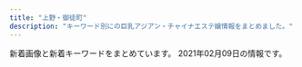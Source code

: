 ```yaml
---
title: "上野・御徒町"
description: "キーワード別にの巨乳アジアン・チャイナエステ嬢情報をまとめました。"
---
```


新着画像と新着キーワードをまとめています。
2021年02月09日の情報です。

<DmmAffiliateIns />
<KeywordTable
  shops={
    [
    {
        "name": "\u5b89\u5fc3\u5802",
        "station": "JR\u5fa1\u5f92\u753a\u99c5\u5357\u53e3",
        "url": "http://es-en.info/",
        "img_links": [
            "http://es-en.info/sp/img/emi1.jpg",
            "http://es-en.info/sp/images/int1.jpg",
            "http://es-en.info/images/interior.png",
            "http://es-en.info/img/nana.jpg",
            "http://es-en.info/sp/staff/nana.jpg",
            "http://es-en.info/sp/images/ac1.jpg",
            "http://es-en.info/images/5.jpg",
            "http://es-en.info/img/ai1.jpg",
            "http://es-en.info/sp/img/riri1.jpg",
            "http://es-en.info/sp/images/int2.jpg",
            "http://es-en.info/images/sys1.png",
            "http://es-en.info/sp/images/footer.jpg",
            "http://es-en.info/sp/images/rec3.png",
            "http://es-en.info/img/ai.jpg",
            "http://es-en.info/img/natumi1.jpg",
            "http://es-en.info/sp/images/topgirl.jpg",
            "http://es-en.info/images/9.jpg",
            "http://es-en.info/sp/images/sys3.jpg",
            "http://es-en.info/img/yuyu1.jpg",
            "http://es-en.info/img/tiaki.jpg",
            "http://es-en.info/sp/images/sys4.png",
            "http://es-en.info/sp/img/ai1.jpg",
            "http://es-en.info/sp/img/eri1.jpg",
            "http://es-en.info/img/riri.jpg",
            "http://es-en.info/sp/menu/staff.jpg",
            "http://es-en.info/images/7.jpg",
            "http://es-en.info/sp/staff/eri.jpg",
            "http://es-en.info/sp/staff/tiaki.jpg",
            "http://es-en.info/sp/img/natumi1.jpg",
            "http://es-en.info/sp/images/time.png",
            "http://es-en.info/sp/images/rec2.png",
            "http://es-en.info/images/news.jpg",
            "http://es-en.info/sp/images/newsb.png",
            "http://es-en.info/sp/images/staff_t.png",
            "http://es-en.info/img/yuki1.jpg",
            "http://es-en.info/sp/menu/top.jpg",
            "http://es-en.info/sp/img/nana1.jpg",
            "http://es-en.info/img/eri.jpg",
            "http://es-en.info/sp/staff/natumi.jpg",
            "http://es-en.info/sp/menu/interior.jpg",
            "http://es-en.info/images/10.jpg",
            "http://es-en.info/sp/images/rec1.png",
            "http://es-en.info/sp/img/yuyu1.jpg",
            "http://es-en.info/images/8.jpg",
            "http://es-en.info/img/riri1.jpg",
            "http://es-en.info/sp/staff/riri.jpg",
            "http://es-en.info/sp/staff/ai.jpg",
            "http://es-en.info/sp/images/int3.jpg",
            "http://es-en.info/sp/staff/yuki.jpg",
            "http://es-en.info/sp/img/tiaki1.jpg",
            "http://es-en.info/sp/images/int1.png",
            "http://es-en.info/sp/images/pc.jpg",
            "http://es-en.info/sp/staff/yuyu.jpg",
            "http://es-en.info/sp/images/sys1.jpg",
            "http://es-en.info/images/3.jpg",
            "http://es-en.info/img/yuyu.jpg",
            "http://es-en.info/img/eri1.jpg",
            "http://es-en.info/images/1.jpg",
            "http://es-en.info/sp/images/head.jpg",
            "http://es-en.info/sp/staff/emi.jpg",
            "http://es-en.info/images/head.jpg",
            "http://es-en.info/img/yuki.jpg",
            "http://es-en.info/images/4.jpg",
            "http://es-en.info/img/natumi.jpg",
            "http://es-en.info/sp/images/sisu.png",
            "http://es-en.info/images/sm.jpg",
            "http://es-en.info/sp/images/news.jpg",
            "http://es-en.info/img/emi1.jpg",
            "http://es-en.info/sp/images/top.jpg",
            "http://es-en.info/images/mobile.jpg",
            "http://es-en.info/sp/images/sys2.jpg",
            "http://es-en.info/sp/img/yuki1.jpg",
            "http://es-en.info/sp/images/sisu_t.jpg",
            "http://es-en.info/img/tiaki1.jpg",
            "http://es-en.info/img/nana1.jpg",
            "http://es-en.info/sp/images/interior_t.png",
            "http://es-en.info/images/2.jpg",
            "http://es-en.info/images/rem.jpg",
            "http://es-en.info/images/staff_t.jpg",
            "http://es-en.info/images/info.png",
            "http://es-en.info/img/emi.jpg",
            "http://es-en.info/sp/images/tel.jpg",
            "http://es-en.info/images/interior_t.jpg"
        ],
        "keywords": {
            "85": 1,
            "88": 2,
            "90": 1,
            "87": 1,
            "F": 1,
            "86": 2
        }
    },
    {
        "keywords": {
            "86": 13,
            "84": 3,
            "87": 6,
            "83": 3,
            "85": 23
        },
        "url": "https://cc-tokyo.xyz/",
        "img_links": [
            "https://cc-tokyo.xyz/images/barProfile.jpg",
            "https://cc-tokyo.xyz/therapist/minami1.jpg",
            "https://cc-tokyo.xyz/therapist/comingSoon.jpg",
            "https://cc-tokyo.xyz/therapist/mari1.jpg",
            "https://cc-tokyo.xyz/images/barAccess.jpg",
            "https://cc-tokyo.xyz/therapist/momoka1.jpg",
            "https://cc-tokyo.xyz/images/movie.jpg",
            "https://cc-tokyo.xyz/images/coverGirlText.png",
            "https://cc-tokyo.xyz/images/concept.jpg",
            "https://cc-tokyo.xyz/banner/88x31.jpg",
            "https://cc-tokyo.xyz/images/barTherapist.jpg",
            "https://cc-tokyo.xyz/therapist/hinako1.jpg",
            "https://cc-tokyo.xyz/images/magazine.jpg",
            "https://cc-tokyo.xyz/images/barLink.jpg",
            "https://cc-tokyo.xyz/images/indexMap.jpg",
            "https://cc-tokyo.xyz/images/barInfo.jpg",
            "https://cc-tokyo.xyz/therapist/yuri1.jpg",
            "https://cc-tokyo.xyz/room/1.jpg",
            "https://cc-tokyo.xyz/therapist/mai1.jpg",
            "https://cc-tokyo.xyz/therapist/yanyan1.jpg",
            "http://www.a-side.com/ad/koko/include/banner/koko_200x40.png",
            "https://cc-tokyo.xyz/therapist/moe1.jpg",
            "https://cc-tokyo.xyz/banner/468x60.jpg",
            "https://cc-tokyo.xyz/therapist/yui1.jpg",
            "https://cc-tokyo.xyz/images/mobile.jpg",
            "https://cc-tokyo.xyz/therapist/yuyu1.jpg",
            "https://cc-tokyo.xyz/therapist/saya1.jpg",
            "https://cc-tokyo.xyz/images/barSystem.jpg",
            "https://cc-tokyo.xyz/therapist/emi1.jpg"
        ],
        "station": "\u4e0a\u91ce\u99c5\u5e83\u5c0f\u8def\u53e3",
        "name": "CoCo-Arashi"
    },
    {
        "name": "\u5409\u7965",
        "station": "\u6d45\u8349\u99c5",
        "img_links": [
            "http://kisyou.esjp.xyz/girl/5.jpg",
            "http://kisyou.esjp.xyz/images/roomimg/R_3.jpg",
            "http://kisyou.esjp.xyz/girl/4_1.jpg",
            "http://kisyou.esjp.xyz/images/newsbg.png",
            "http://kisyou.esjp.xyz/images/roomimg/R_1.jpg",
            "http://kisyou.esjp.xyz/girl/3_1.jpg",
            "http://kisyou.esjp.xyz/images/roomimg/R_4.jpg",
            "http://kisyou.esjp.xyz/girl/6.jpg",
            "http://kisyou.esjp.xyz/images/mobile_bg.png",
            "http://kisyou.esjp.xyz/girl/6_1.jpg",
            "http://kisyou.esjp.xyz/images/pickup_line.png",
            "http://kisyou.esjp.xyz/images/topbg.jpg",
            "http://kisyou.esjp.xyz/images/tel_footer.png",
            "http://kisyou.esjp.xyz/images/staff_bg.png",
            "http://kisyou.esjp.xyz/images/roomimg/R_2.jpg",
            "http://kisyou.esjp.xyz/girl/5_1.jpg",
            "http://kisyou.esjp.xyz/girl/4.jpg",
            "http://kisyou.esjp.xyz/girl/7.jpg",
            "http://kisyou.esjp.xyz/girl/7_1.jpg",
            "http://kisyou.esjp.xyz/girl/3.jpg"
        ],
        "url": "http://kisyou.esjp.xyz/",
        "keywords": {}
    },
    {
        "url": "http://www.sh-riraks.xyz/",
        "keywords": {
            "C": 17
        },
        "img_links": [
            "http://www.sh-riraks.xyz/img/ttl_mobile.png",
            "http://www.sh-riraks.xyz/uploads/181001/1-1Q001142T6406.jpg",
            "http://www.sh-riraks.xyz/uploads/181001/1-1Q001142IB48.jpg",
            "http://www.sh-riraks.xyz/uploads/201130/1-201130133045611.jpg",
            "http://www.sh-riraks.xyz/img/ttl_staff.png",
            "http://www.sh-riraks.xyz/uploads/180521/1-1P52116495SC.jpg",
            "http://www.sh-riraks.xyz/img/ttl_wnew.png",
            "http://www.sh-riraks.xyz/uploads/200107/1-20010F92019226.jpg",
            "http://www.sh-riraks.xyz/uploads/allimg/180604/1-1P60410212A02.jpg",
            "http://www.sh-riraks.xyz/img/ttl_girls.png",
            "http://www.sh-riraks.xyz/uploads/201130/1-201130133145E0.jpg",
            "http://www.sh-riraks.xyz/img/ttl_pickup.png",
            "http://www.sh-riraks.xyz/uploads/201130/1-201130133012441.jpg",
            "http://www.sh-riraks.xyz/uploads/200617/1-20061G54941Z9.jpg",
            "http://www.sh-riraks.xyz/uploads/190611/1-1Z611153S2561.jpg",
            "http://www.sh-riraks.xyz/uploads/201130/1-201130133215X9.jpg",
            "http://www.sh-riraks.xyz/uploads/201130/1-201130133029220.jpg",
            "http://www.sh-riraks.xyz/uploads/201130/1-201130132956292.jpg",
            "http://www.sh-riraks.xyz/uploads/200617/1-20061G54TIb.jpg",
            "http://www.sh-riraks.xyz/uploads/201130/1-20113013311Rc.jpg",
            "http://www.sh-riraks.xyz/uploads/191015/1-1910151T03I48.jpg",
            "http://www.sh-riraks.xyz/uploads/201130/1-201130133129441.jpg",
            "http://www.sh-riraks.xyz/uploads/180521/1-1P5211649103K.jpg",
            "http://www.sh-riraks.xyz/uploads/200617/1-20061G54ZQ14.jpg",
            "http://www.sh-riraks.xyz/uploads/201130/1-201130132942Y6.jpg"
        ],
        "name": "\u5922\u306e\u8776\u3005",
        "station": "JR\u5fa1\u5f92\u753a\u99c5\u5357\u53e3"
    },
    {
        "keywords": {
            "E": 2,
            "86": 3,
            "G": 1,
            "89": 2,
            "87": 4,
            "85": 5,
            "D": 8,
            "C": 17,
            "88": 2,
            "84": 1
        },
        "url": "http://aroma-plumeria.work/",
        "name": "\u30a2\u30ed\u30de\u30d7\u30eb\u30e1\u30ea\u30a2",
        "img_links": [
            "http://aroma-plumeria.work/sp/img/sta1.jpg",
            "http://aroma-plumeria.work/sp/img/tel.jpg",
            "http://aroma-plumeria.work/sp/img/nos.jpg",
            "http://aroma-plumeria.work/sp/img/rc.jpg",
            "http://aroma-plumeria.work/img/tps.jpg",
            "http://aroma-plumeria.work/img/bar-t.jpg",
            "http://aroma-plumeria.work/sp/img/sta10.jpg",
            "http://aroma-plumeria.work/sp/img/pc.jpg",
            "http://aroma-plumeria.work/img/sta09.jpg",
            "http://aroma-plumeria.work/sp/img/sta3.jpg",
            "http://aroma-plumeria.work/sp/img/sta9.jpg",
            "http://aroma-plumeria.work/img/nos.jpg",
            "http://aroma-plumeria.work/sp/img/t-s.jpg",
            "http://aroma-plumeria.work/img/bottom.jpg",
            "http://aroma-plumeria.work/sp/img/t-ac.jpg",
            "http://aroma-plumeria.work/img/sta10.jpg",
            "http://aroma-plumeria.work/img/sta01.jpg",
            "http://aroma-plumeria.work/img/koko_468x60.png",
            "http://aroma-plumeria.work/sp/img/head.jpg",
            "http://aroma-plumeria.work/sp/img/fla-2.jpg",
            "http://aroma-plumeria.work/img/1F4AA.png",
            "http://aroma-plumeria.work/sp/img/sta02.jpg",
            "http://aroma-plumeria.work/img/sta9.jpg",
            "http://aroma-plumeria.work/img/bar-r.jpg",
            "http://aroma-plumeria.work/sp/img/sta010.jpg",
            "http://aroma-plumeria.work/img/sta04.jpg",
            "http://aroma-plumeria.work/sp/img/footbody.jpg",
            "http://aroma-plumeria.work/img/fla3.jpg",
            "http://aroma-plumeria.work/sp/img/sta4.jpg",
            "http://aroma-plumeria.work/sp/img/sta2.jpg",
            "http://aroma-plumeria.work/img/bar-a.jpg",
            "http://aroma-plumeria.work/img/sta010.jpg",
            "http://aroma-plumeria.work/sp/img/koko_234x60.png",
            "http://aroma-plumeria.work/img/sta5.jpg",
            "http://aroma-plumeria.work/sp/img/sys.jpg",
            "http://aroma-plumeria.work/sp/img/sta04.jpg",
            "http://aroma-plumeria.work/img/sta05.jpg",
            "http://aroma-plumeria.work/sp/img/t-r.jpg",
            "http://aroma-plumeria.work/img/sta2.jpg",
            "http://aroma-plumeria.work/sp/img/news.jpg",
            "http://aroma-plumeria.work/img/sta4.jpg",
            "http://aroma-plumeria.work/sp/img/1F4AA.png",
            "http://aroma-plumeria.work/img/bar-rc.jpg",
            "http://aroma-plumeria.work/sp/img/add.jpg",
            "http://aroma-plumeria.work/img/news.jpg",
            "http://aroma-plumeria.work/img/iphone.png",
            "http://aroma-plumeria.work/img/sta1.jpg",
            "http://aroma-plumeria.work/img/sta02.jpg",
            "http://aroma-plumeria.work/img/sta3.jpg",
            "http://aroma-plumeria.work/sp/img/sta5.jpg",
            "http://aroma-plumeria.work/img/bar-s.jpg",
            "http://aroma-plumeria.work/sp/img/sta01.jpg",
            "http://aroma-plumeria.work/img/fla2.jpg",
            "http://aroma-plumeria.work/img/head.jpg",
            "http://aroma-plumeria.work/img/botton2.jpg",
            "http://aroma-plumeria.work/sp/img/botton.jpg",
            "http://aroma-plumeria.work/sp/img/sta05.jpg",
            "http://aroma-plumeria.work/sp/img/new.jpg",
            "http://aroma-plumeria.work/sp/img/sta09.jpg",
            "http://aroma-plumeria.work/sp/img/add2.jpg",
            "http://aroma-plumeria.work/img/botton.jpg",
            "http://aroma-plumeria.work/sp/img/t-o.jpg",
            "http://aroma-plumeria.work/sp/img/fla-1.jpg",
            "http://aroma-plumeria.work/img/fla.jpg"
        ],
        "station": "JR\u5fa1\u5f92\u753a\u99c5\u5357\u53e3"
    },
    {
        "name": "\u5922\u306e\u604b",
        "keywords": {
            "C": 7,
            "86": 39,
            "G": 23,
            "88": 31,
            "F": 8,
            "D": 71,
            "87": 39
        },
        "url": "http://www.yumenokoi.masg.info/",
        "img_links": [
            "http://www.yumenokoi.masg.info/files/008.jpg",
            "http://www.yumenokoi.masg.info/files/006-02.jpg",
            "http://www.yumenokoi.masg.info/files/023-02.jpg",
            "http://www.yumenokoi.masg.info/images/service/s02.jpg",
            "http://www.yumenokoi.masg.info/files/008-02.jpg",
            "http://www.yumenokoi.masg.info/files/023.jpg",
            "http://www.yumenokoi.masg.info/photo_news/upimg/497645f9666e055101_0.jpg",
            "http://www.yumenokoi.masg.info/images/service/s04.jpg",
            "http://www.yumenokoi.masg.info/images/m3.jpg",
            "http://www.yumenokoi.masg.info/images/rsubt5.png",
            "http://www.yumenokoi.masg.info/files/006.jpg",
            "http://www.yumenokoi.masg.info/files/002-02.jpg",
            "http://www.yumenokoi.masg.info/images/rsubt7.png",
            "http://www.yumenokoi.masg.info/files/009-02.jpg",
            "http://www.yumenokoi.masg.info/images/service/s03.jpg",
            "http://www.yumenokoi.masg.info/images/rsubt1.png",
            "http://www.yumenokoi.masg.info/files/016-02.jpg",
            "http://www.yumenokoi.masg.info/files/013.jpg",
            "http://www.yumenokoi.masg.info/images/rsubt4.png",
            "http://www.yumenokoi.masg.info/files/021.jpg",
            "http://www.yumenokoi.masg.info/files/015.jpg",
            "http://www.yumenokoi.masg.info/photo_news/upimg/486615f3b4a1700342_2.jpg",
            "http://www.yumenokoi.masg.info/files/016.jpg",
            "http://www.yumenokoi.masg.info/images/service/s06.jpg",
            "http://www.yumenokoi.masg.info/images/service/s01.jpg",
            "http://www.yumenokoi.masg.info/files/002.jpg",
            "http://www.yumenokoi.masg.info/images/rsubt6.png",
            "http://www.yumenokoi.masg.info/images/slider-img001.jpg",
            "http://www.yumenokoi.masg.info/images/slider-img002.jpg",
            "http://www.yumenokoi.masg.info/photo_news/upimg/486615f3b4a1700342_0.jpg",
            "http://www.yumenokoi.masg.info/files/015-02.jpg",
            "http://www.yumenokoi.masg.info/images/m4.jpg",
            "http://www.yumenokoi.masg.info/images/m6.jpg",
            "http://www.yumenokoi.masg.info/files/018.jpg",
            "http://www.yumenokoi.masg.info/files/024.jpg",
            "http://www.yumenokoi.masg.info/files/010-02.jpg",
            "http://www.yumenokoi.masg.info/images/rsubt3.png",
            "http://www.yumenokoi.masg.info/files/011-02.jpg",
            "http://www.yumenokoi.masg.info/photo_news/upimg/351066018f0c247b28_0.jpg",
            "http://www.yumenokoi.masg.info/files/024-02.jpg",
            "http://www.yumenokoi.masg.info/images/b-tel.png",
            "http://www.yumenokoi.masg.info/files/009.jpg",
            "http://www.yumenokoi.masg.info/photo_news/upimg/259165f7d302e6c9a3_1.jpg",
            "http://www.yumenokoi.masg.info/files/021-02.jpg",
            "http://www.yumenokoi.masg.info/images/service/s05.jpg",
            "http://www.yumenokoi.masg.info/files/017-02.jpg",
            "http://www.yumenokoi.masg.info/images/m2.jpg",
            "http://www.yumenokoi.masg.info/files/010.jpg",
            "http://www.yumenokoi.masg.info/photo_news/upimg/259165f7d302e6c9a3_0.jpg",
            "http://www.yumenokoi.masg.info/images/m1.jpg",
            "http://www.yumenokoi.masg.info/images/tel2.png",
            "http://www.yumenokoi.masg.info/files/013-02.jpg",
            "http://www.yumenokoi.masg.info/images/rsubt2.png",
            "http://www.yumenokoi.masg.info/files/017.jpg",
            "http://www.yumenokoi.masg.info/files/011.jpg",
            "http://www.yumenokoi.masg.info/files/018-02.jpg",
            "http://www.yumenokoi.masg.info/images/b-online.png"
        ],
        "station": "JR\u5fa1\u5f92\u753a\u99c5\u5317\u53e3"
    },
    {
        "station": "JR\u5fa1\u5f92\u753a\u99c5\u5357\u53e3",
        "url": "http://smile.ests.jp/",
        "keywords": {
            "D": 4,
            "84": 1,
            "87": 1,
            "88": 1,
            "C": 1,
            "82": 1,
            "85": 1
        },
        "name": "\u30b9\u30de\u30a4\u30eb",
        "img_links": [
            "http://smile.ests.jp/photos/sites/73/2019/06/2019061509402357.jpg",
            "http://smile.ests.jp/photos/sites/73/2019/06/2019061509402378.jpg",
            "http://smile.ests.jp/images/s_staff.png",
            "http://smile.ests.jp/images/s1.jpg",
            "http://smile.ests.jp/images/s3.jpg",
            "http://smile.ests.jp/photos/sites/73/2020/11/2020110814162332.jpg",
            "http://smile.ests.jp/photos/sites/73/2019/06/2019061509402348.jpg",
            "http://smile.ests.jp/images/top.png",
            "http://smile.ests.jp/images/info.jpg",
            "http://smile.ests.jp/images/s_link.png",
            "http://smile.ests.jp/photos/sites/73/2019/06/2019060610061095.jpg",
            "http://smile.ests.jp/images/s_news.jpg",
            "http://smile.ests.jp/images/end.png",
            "http://smile.ests.jp/images/s_news1.jpg",
            "http://smile.ests.jp/images/mobile.jpg"
        ]
    },
    {
        "url": "http://miel.site",
        "keywords": {
            "96": 1,
            "80": 1,
            "85": 1,
            "82": 1
        },
        "name": "\u30a8\u30f3\u30b8\u30a7\u30eb",
        "station": "JR\u5fa1\u5f92\u753a\u99c5\u5357\u53e3",
        "img_links": [
            "http://miel.site/_src/36895479/0bb834c5e1d56a0e10627c891433859.jpg",
            "http://miel.site/_src/29510474/_dsf6125.jpg",
            "http://miel.site/_src/36873111/_igp4288.jpg",
            "http://miel.site/_src/29005377/smartselect_20190619-130437_wechat.jpg",
            "http://miel.site/_src/36895484/52ab8d55af50aceb629a82f4d4e7387.jpg",
            "http://miel.site/_src/38481445/wechatimg177.jpg",
            "http://miel.site/_src/29005265/mobile.png",
            "http://miel.site/_src/38472503/wechatimg213.jpg",
            "http://miel.site/_src/29005376/smartselect_20190619-130437_wechat.jpg",
            "http://miel.site/_src/29005339/img20170112114741767461.png",
            "http://miel.site/_src/34912876/afb69b6314ccce2e8e5cad415547196_20191220104044273.jpg",
            "http://miel.site/_src/29005243/tel.png",
            "http://miel.site/_src/29005343/_dsf6130.jpg",
            "http://miel.site/_src/29339021/_msk7930.jpg",
            "http://miel.site/_src/29312033/wechatimg44.jpg",
            "http://miel.site/_src/29005337/_dsf6119.jpg",
            "http://miel.site/_src/36891852/0bb834c5e1d56a0e10627c891433859.jpg",
            "http://miel.site/_src/40140461/cam2.png",
            "http://miel.site/_src/29339297/img20190123185245900589.png",
            "http://miel.site/_src/46102613/e3d9317697b9310640e097934adfc99.jpg",
            "http://miel.site/_src/29310699/_dsf6130.jpg",
            "http://miel.site/_src/36895485/52ab8d55af50aceb629a82f4d4e7387.jpg",
            "http://miel.site/_src/32618650/wechatimg47.jpg",
            "http://miel.site/_src/29311234/_dsf6133.jpg",
            "http://miel.site/_src/34912881/afb69b6314ccce2e8e5cad415547196_20191220104044273.jpg",
            "http://miel.site/_src/32851154/10.pic.jpg",
            "http://miel.site/_src/33382135/smartselect_20190619-130437_wechat.jpg",
            "http://miel.site/_src/29311235/_dsf6135.jpg",
            "http://miel.site/_src/29005344/_dsf6125.jpg",
            "http://miel.site/_src/29310698/_dsf6119.jpg",
            "http://miel.site/_src/29005360/wechatimg47.jpg",
            "http://miel.site/_src/29005319/sign.png",
            "http://miel.site/_src/29311236/_dsf6136.jpg",
            "http://miel.site/_src/29005342/cam2.png",
            "http://miel.site/_src/29005361/wechatimg47.jpg",
            "http://miel.site/_src/29005260/news.png",
            "http://miel.site/_src/38481438/wechatimg213.jpg",
            "http://miel.site/_src/29227656/_dsf6136.jpg",
            "http://miel.site/_src/29312035/wechatimg43.jpg",
            "http://miel.site/_src/46102607/fbe435955084a9c8c2e02b3bb62d2ef.jpg",
            "http://miel.site/_src/46102608/fbe435955084a9c8c2e02b3bb62d2ef.jpg",
            "http://miel.site/_src/29005355/wechatimg47.jpg",
            "http://miel.site/_src/29005262/img20191121221515045946.png",
            "http://miel.site/_src/34912875/afb69b6314ccce2e8e5cad415547196_20191220104044273.jpg",
            "http://miel.site/_src/29005244/tel.png",
            "http://miel.site/_src/29005247/index_09.png",
            "http://miel.site/_src/29005371/smartselect_20190619-130437_wechat.jpg",
            "http://miel.site/_src/46102614/wechatimg176_20200107153650427.jpg"
        ]
    },
    {
        "img_links": [
            "http://biki-massage.work/img/st1.jpg",
            "http://biki-massage.work/img/s6.jpg",
            "http://biki-massage.work/img/s2.jpg",
            "http://biki-massage.work/img/st6.jpg",
            "http://biki-massage.work/img/sta1.jpg",
            "http://biki-massage.work/img/fla1.jpg",
            "http://biki-massage.work/sp/img/s6.jpg",
            "http://biki-massage.work/img/nos.jpg",
            "http://biki-massage.work/img/botton.jpg",
            "http://biki-massage.work/sp/img/p3.jpg",
            "http://biki-massage.work/sp/img/add.jpg",
            "http://biki-massage.work/img/s1.jpg",
            "http://biki-massage.work/sp/img/p6.jpg",
            "http://biki-massage.work/img/s4.jpg",
            "http://biki-massage.work/img/sta4.jpg",
            "http://biki-massage.work/sp/img/botton.jpg",
            "http://biki-massage.work/img/fla2.jpg",
            "http://biki-massage.work/img/mo.png",
            "http://biki-massage.work/sp/img/cam.jpg",
            "http://biki-massage.work/sp/img/pic.jpg",
            "http://biki-massage.work/sp/img/info.jpg",
            "http://biki-massage.work/img/fla3.jpg",
            "http://biki-massage.work/img/st3.jpg",
            "http://biki-massage.work/img/sta5.jpg",
            "http://biki-massage.work/sp/img/s2.jpg",
            "http://biki-massage.work/sp/img/time.jpg",
            "http://biki-massage.work/img/campian.jpg",
            "http://biki-massage.work/img/sta6.jpg",
            "http://biki-massage.work/sp/img/t-r.jpg",
            "http://biki-massage.work/img/s5.jpg",
            "http://biki-massage.work/sp/img/t-t.jpg",
            "http://biki-massage.work/sp/img/s4.jpg",
            "http://biki-massage.work/img/head.jpg",
            "http://biki-massage.work/img/s3.jpg",
            "http://biki-massage.work/sp/img/t-a.jpg",
            "http://biki-massage.work/sp/img/p2.jpg",
            "http://biki-massage.work/sp/img/tel.jpg",
            "http://biki-massage.work/sp/img/t-o.jpg",
            "http://biki-massage.work/img/sta3.jpg",
            "http://biki-massage.work/sp/img/pc.jpg",
            "http://biki-massage.work/img/st5.jpg",
            "http://biki-massage.work/img/st2.jpg",
            "http://biki-massage.work/sp/img/s1.jpg",
            "http://biki-massage.work/sp/img/sys.jpg",
            "http://biki-massage.work/sp/img/s3.jpg",
            "http://biki-massage.work/img/sta2.jpg",
            "http://biki-massage.work/sp/img/tit.jpg",
            "http://biki-massage.work/sp/img/s5.jpg",
            "http://biki-massage.work/img/st4.jpg",
            "http://biki-massage.work/sp/img/t-s.jpg"
        ],
        "keywords": {
            "D": 3,
            "C": 16,
            "87": 2,
            "83": 1,
            "E": 1,
            "88": 2,
            "86": 7
        },
        "name": "\u5a9a\u59eb\uff5e\u30d3\u30ad\uff5e",
        "station": "JR\u5fa1\u5f92\u753a\u99c5\u5317\u53e3",
        "url": "http://biki-massage.work/"
    },
    {
        "url": "http://aroma-esthe.in.net/",
        "keywords": {
            "D": 3,
            "86": 3,
            "85": 1,
            "F": 2,
            "87": 1
        },
        "img_links": [
            "http://aroma-esthe.in.net/images/cg051.jpg",
            "http://aroma-esthe.in.net/images/cg011.jpg",
            "http://aroma-esthe.in.net/images/r1.jpg",
            "http://aroma-esthe.in.net/images/fbf.jpg",
            "http://aroma-esthe.in.net/images/kan.jpg",
            "http://aroma-esthe.in.net/images/tit1.jpg",
            "http://aroma-esthe.in.net/images/cg04.jpg",
            "http://aroma-esthe.in.net/images/fbt.jpg",
            "http://aroma-esthe.in.net/images/cg03.jpg",
            "http://aroma-esthe.in.net/images/fla.jpg",
            "http://aroma-esthe.in.net/images/tit4.jpg",
            "http://aroma-esthe.in.net/images/sys.jpg",
            "http://aroma-esthe.in.net/images/cg031.jpg",
            "http://aroma-esthe.in.net/images/r3.jpg",
            "http://aroma-esthe.in.net/images/cg041.jpg",
            "http://aroma-esthe.in.net/images/tit5.jpg",
            "http://aroma-esthe.in.net/images/top.jpg",
            "http://aroma-esthe.in.net/images/cg02.jpg",
            "http://aroma-esthe.in.net/images/r4.jpg",
            "http://aroma-esthe.in.net/images/tit3.jpg",
            "http://aroma-esthe.in.net/images/pay.jpg",
            "http://aroma-esthe.in.net/images/no.png",
            "http://aroma-esthe.in.net/images/r2.jpg",
            "http://aroma-esthe.in.net/images/sys1.jpg",
            "http://aroma-esthe.in.net/images/tit2.jpg",
            "http://aroma-esthe.in.net/images/cg01.jpg",
            "http://aroma-esthe.in.net/images/cg05.jpg"
        ],
        "name": "\u697d\u5712",
        "station": "JR\u4e0a\u91ce\u99c5\u5165\u8c37\u53e3"
    },
    {
        "station": "JR\u5fa1\u5f92\u753a\u99c5\u5357\u53e3",
        "keywords": {
            "\u5de8\u4e73": 1,
            "C": 1,
            "\u4e73": 1
        },
        "name": "\u85cd\uff5e\u30a2\u30a4\uff5e",
        "url": "https://www.a-side.com/o-ai/",
        "img_links": [
            "https://img.a-side.com/photo/koko/30430/thumb.jpg",
            "https://img.a-side.com/photo/digicame/20210205/29625_01.jpg",
            "https://img.a-side.com/photo/weekly/20210205/top.jpg",
            "https://img.a-side.com/photo/digicame/20210202/31399_01.jpg",
            "https://static.a-side.com/photo/shop/34768/list.jpg",
            "https://img.a-side.com/photo/weekly/20210205/index.jpg",
            "https://static.a-side.com/photo/shop/35167/list.jpg",
            "https://img.a-side.com/photo/digicame/20210205/12823_02.jpg",
            "https://static.a-side.com/photo/shop/34961/list.jpg",
            "https://img.a-side.com/photo/digicame/20210203/20991_04.jpg",
            "https://www.a-side.com/o-ai/images/coupon/info.png",
            "https://www.a-side.com/o-ai/images/info/photo03.jpg",
            "https://www.a-side.com/o-ai/staff/aya/index.jpg",
            "https://img.a-side.com/photo/digicame/20210205/12823_01.jpg",
            "https://static.a-side.com/photo/shop/24050/list.jpg",
            "https://static.a-side.com/photo/shop/35215/list.jpg",
            "https://www.a-side.com/o-ai/images/massage/photo04.jpg",
            "https://static.a-side.com/photo/shop/34907/list.jpg",
            "https://static.a-side.com/photo/shop/34965/list.jpg",
            "https://img.a-side.com/photo/koko/33456/thumb.jpg",
            "https://img.a-side.com/photo/koko/24050/thumb.jpg",
            "https://www.a-side.com/o-ai/images/coupon/stamp.jpg",
            "https://static.a-side.com/photo/shop/33915/list.jpg",
            "https://img.a-side.com/photo/premium/20210125/34965_01_top2.jpg",
            "https://www.a-side.com/o-ai/images/info/photo10.jpg",
            "https://www.a-side.com/o-ai/staff/miyuki/index.jpg",
            "https://www.a-side.com/o-ai/images/top_notice.jpg",
            "https://www.a-side.com/o-ai/images/info/photo11.jpg",
            "https://img.a-side.com/photo/premium/20201201/30113_01_index.jpg",
            "https://www.a-side.com/o-ai/images/info/photo02.jpg",
            "https://www.a-side.com/o-ai/staff/yuna/index.jpg",
            "https://img.a-side.com/photo/digicame/20210202/25065_02.jpg",
            "https://www.a-side.com/o-ai/images/info/photo07.jpg",
            "https://static.a-side.com/photo/shop/35132/list.jpg",
            "https://img.a-side.com/photo/premium/20210125/34965_01_top1.jpg",
            "https://img.a-side.com/photo/digicame/20210205/29625_04.jpg",
            "https://img.a-side.com/photo/premium/20210201/35215_01_sp.jpg",
            "https://static.a-side.com/photo/shop/33796/list.jpg",
            "https://img.a-side.com/photo/premium/20210208/29625_01_top1.jpg",
            "https://static.a-side.com/photo/shop/34669/list.jpg",
            "https://www.a-side.com/o-ai/images/info/photo09.jpg",
            "https://www.a-side.com/o-ai/images/info/photo08.jpg",
            "https://img.a-side.com/photo/digicame/20210204/28058_02.jpg",
            "https://www.a-side.com/o-ai/images/info/photo05.jpg",
            "https://static.a-side.com/photo/shop/34847/list.jpg",
            "https://www.a-side.com/o-ai/images/covergirl.jpg",
            "https://www.a-side.com/o-ai/images/massage/photo03.jpg",
            "https://img.a-side.com/photo/premium/20210209/35215_01_top2.jpg",
            "https://static.a-side.com/photo/shop/34272/list.jpg",
            "https://static.a-side.com/photo/shop/34660/list.jpg",
            "https://img.a-side.com/photo/digicame/20210202/31399_02.jpg",
            "https://img.a-side.com/photo/premium/20210208/29625_01_top2.jpg",
            "https://static.a-side.com/photo/shop/35086/list.jpg",
            "https://img.a-side.com/photo/premium/20210202/34965_01_sp.jpg",
            "https://img.a-side.com/photo/digicame/20210205/29625_02.jpg",
            "https://www.a-side.com/o-ai/images/massage/photo02.jpg",
            "https://www.a-side.com/o-ai/images/info/photo06.jpg",
            "https://www.a-side.com/o-ai/images/massage/photo01.jpg",
            "https://static.a-side.com/photo/shop/33596/list.jpg",
            "https://www.a-side.com/o-ai/images/info/photo04.jpg",
            "https://www.a-side.com/o-ai/staff/yuyu/index.jpg",
            "https://img.a-side.com/photo/premium/20210209/35215_01_top1.jpg",
            "https://static.a-side.com/photo/shop/31695/list.jpg",
            "https://static.a-side.com/photo/shop/33708/list.jpg",
            "https://www.a-side.com/o-ai/staff/maki/index.jpg",
            "https://img.a-side.com/photo/premium/20210204/34449_01_sp.jpg",
            "https://www.a-side.com/o-ai/staff/rika/index.jpg",
            "https://www.a-side.com/o-ai/staff/nana/index.jpg",
            "https://static.a-side.com/photo/shop/34987/list.jpg",
            "https://img.a-side.com/photo/digicame/20210205/34987_03.jpg",
            "https://static.a-side.com/photo/shop/35298/list.jpg",
            "https://www.a-side.com/o-ai/staff/ai/index.jpg",
            "https://www.a-side.com/o-ai/staff/momo/index.jpg",
            "https://img.a-side.com/photo/koko/31363/thumb.jpg",
            "https://static.a-side.com/photo/shop/16032/list.jpg",
            "https://www.a-side.com/o-ai/images/info/photo12.jpg",
            "https://www.a-side.com/include/img/top/button_twitter.png",
            "https://www.a-side.com/o-ai/images/system/stamp.jpg",
            "https://www.a-side.com/o-ai/images/info/photo01.jpg",
            "https://static.a-side.com/photo/shop/35000/list.jpg",
            "https://static.a-side.com/photo/shop/35020/list.jpg",
            "https://img.a-side.com/photo/digicame/20210201/32458_04.jpg",
            "https://static.a-side.com/photo/shop/35018/list.jpg",
            "https://www.a-side.com/o-ai/images/coupon/presented.png",
            "https://img.a-side.com/photo/digicame/20210205/29625_03.jpg",
            "https://www.a-side.com/o-ai/staff/miho/index.jpg"
        ]
    },
    {
        "img_links": [
            "https://arirang.tyo.cm/images/sp_top.jpg",
            "https://arirang.tyo.cm/photos/sites/78/2020/12/202012040918423.jpg",
            "https://arirang.tyo.cm/images/tit_staff01.png",
            "https://arirang.tyo.cm/images/room1.jpg",
            "https://arirang.tyo.cm/photos/sites/78/2021/02/2021020409174516.jpg",
            "https://arirang.tyo.cm/images/tit_therapist.png",
            "https://arirang.tyo.cm/images/tit_new.png",
            "https://arirang.tyo.cm/images/tit_staff02.png",
            "https://arirang.tyo.cm/photos/sites/78/2020/12/2020120409183619.jpg",
            "https://arirang.tyo.cm/images/sp_tit_new.png",
            "https://arirang.tyo.cm/photos/sites/78/2020/12/2020120409183825.jpg",
            "https://arirang.tyo.cm/images/room2.jpg",
            "https://arirang.tyo.cm/images/top.jpg",
            "https://arirang.tyo.cm/images/sp_tit_staff02.png",
            "https://arirang.tyo.cm/images/maining.jpg",
            "https://arirang.tyo.cm/images/sp_tit_therapist.png",
            "https://arirang.tyo.cm/photos/sites/78/2020/12/2020120409183445.jpg",
            "https://arirang.tyo.cm/images/sp_tit_staff01.png",
            "https://arirang.tyo.cm/photos/sites/78/2020/12/2020120409183322.jpg",
            "https://arirang.tyo.cm/images/room3.jpg",
            "https://arirang.tyo.cm/images/room4.jpg",
            "https://arirang.tyo.cm/images/img_tel.png",
            "https://arirang.tyo.cm/photos/sites/78/2020/12/2020120409184012.jpg"
        ],
        "url": "https://arirang.tyo.cm/",
        "keywords": {
            "D": 30,
            "83": 6,
            "E": 6,
            "85": 18,
            "86": 6,
            "C": 6,
            "87": 12
        },
        "station": "JR\u5fa1\u5f92\u753a\u99c5\u5317\u53e3",
        "name": "\u685c\u30fb\u3055\u304f\u3089"
    },
    {
        "name": "You and I*\u30e6\u30fc\uff06\u30a2\u30a4",
        "station": "JR\u4e0a\u91ce\u99c5\u6d45\u8349\u53e3",
        "url": "http://for-you-ueno.com/",
        "img_links": [
            "http://for-you-ueno.com/lib/img/cast2/img4.jpg",
            "http://for-you-ueno.com/lib/img/cast2/img3-s.jpg",
            "http://for-you-ueno.com/lib/img/cast-ttl.png",
            "http://for-you-ueno.com/lib/img/course3.png",
            "http://for-you-ueno.com/lib/img/slide1.jpg",
            "http://for-you-ueno.com/lib/img/cast4/img2.jpg",
            "http://for-you-ueno.com/lib/img/cp-sub1.png",
            "http://for-you-ueno.com/lib/img/cp-ttl.png",
            "http://for-you-ueno.com/lib/img/cast1/img2.jpg",
            "http://for-you-ueno.com/lib/img/cast5/img1.jpg",
            "http://for-you-ueno.com/lib/img/ashiura.png",
            "http://for-you-ueno.com/lib/img/tel.png",
            "http://for-you-ueno.com/lib/img/cast5/img2.jpg",
            "http://for-you-ueno.com/lib/img/cast5/img2-s.jpg",
            "http://for-you-ueno.com/lib/img/cp-desc1sp.png",
            "http://for-you-ueno.com/lib/img/cast4/img1.jpg",
            "http://for-you-ueno.com/lib/img/open.png",
            "http://for-you-ueno.com/lib/img/course4.png",
            "http://for-you-ueno.com/lib/img/cast4/img1-s.jpg",
            "http://for-you-ueno.com/lib/img/course1.png",
            "http://for-you-ueno.com/lib/img/oil.png",
            "http://for-you-ueno.com/lib/img/cp-sub2.png",
            "http://for-you-ueno.com/lib/img/cast3/img1.jpg",
            "http://for-you-ueno.com/lib/img/siatsu.png",
            "http://for-you-ueno.com/lib/img/info-ttl.png",
            "http://for-you-ueno.com/lib/img/cast2/img2.jpg",
            "http://for-you-ueno.com/lib/img/address.png",
            "http://for-you-ueno.com/lib/img/course.png",
            "http://for-you-ueno.com/lib/img/plan-ttl.png",
            "http://for-you-ueno.com/lib/img/cast1/img1.jpg",
            "http://for-you-ueno.com/lib/img/cast1/img1-s.jpg",
            "http://for-you-ueno.com/lib/img/course2.png",
            "http://for-you-ueno.com/lib/img/cast2/img2-s.jpg",
            "http://for-you-ueno.com/lib/img/cast4/img2-s.jpg",
            "http://for-you-ueno.com/lib/img/cast.png",
            "http://for-you-ueno.com/lib/img/other.png",
            "http://for-you-ueno.com/lib/img/awa.png",
            "http://for-you-ueno.com/lib/img/cast3/img2-s.jpg",
            "http://for-you-ueno.com/lib/img/cast3/img3.jpg",
            "http://for-you-ueno.com/lib/img/gallery.png",
            "http://for-you-ueno.com/lib/img/cp-desc1.png",
            "http://for-you-ueno.com/lib/img/course-ttl.png",
            "http://for-you-ueno.com/lib/img/cast5/img3.jpg",
            "http://for-you-ueno.com/lib/img/cast3/img1-s.jpg",
            "http://for-you-ueno.com/lib/img/cast2/img3.jpg",
            "http://for-you-ueno.com/lib/img/cp-desc2sp.png",
            "http://for-you-ueno.com/lib/img/cast5/img3-s.jpg",
            "http://for-you-ueno.com/lib/img/recommend.png",
            "http://for-you-ueno.com/lib/img/phone.png",
            "http://for-you-ueno.com/lib/img/deep.png",
            "http://for-you-ueno.com/lib/img/aroma.png",
            "http://for-you-ueno.com/lib/img/h1.png",
            "http://for-you-ueno.com/lib/img/plan.png",
            "http://for-you-ueno.com/lib/img/cast3/img4-s.jpg",
            "http://for-you-ueno.com/lib/img/cast2/img1.jpg",
            "http://for-you-ueno.com/lib/img/cast3/img3-s.jpg",
            "http://for-you-ueno.com/lib/img/cast1/img2-s.jpg",
            "http://for-you-ueno.com/lib/img/cast3/img4.jpg",
            "http://for-you-ueno.com/lib/img/cast5/img1-s.jpg",
            "http://for-you-ueno.com/lib/img/slide3.jpg",
            "http://for-you-ueno.com/lib/img/cast2/img4-s.jpg",
            "http://for-you-ueno.com/lib/img/course5.png",
            "http://for-you-ueno.com/lib/img/cast3/img2.jpg",
            "http://for-you-ueno.com/lib/img/cp-desc2.png",
            "http://for-you-ueno.com/lib/img/slide2.jpg",
            "http://for-you-ueno.com/lib/img/cast2/img1-s.jpg"
        ],
        "keywords": {}
    },
    {
        "img_links": [
            "http://www.foryou-es.info/sp/images/head.jpg",
            "http://foryou-es.info/img/miki.png",
            "http://www.foryou-es.info/sp/images/news.png",
            "http://www.foryou-es.info/sp/images/time.jpg",
            "http://www.foryou-es.info/img/saki3.jpg",
            "http://www.foryou-es.info/img/hina1.jpg",
            "http://www.foryou-es.info/images/blog.jpg",
            "http://www.foryou-es.info/sp/images/int1.jpg",
            "http://www.foryou-es.info/img/miki.png",
            "http://www.foryou-es.info/i/img/seiko.jpg",
            "http://www.foryou-es.info/img/sia4.jpg",
            "http://foryou-es.info/img/riko2.jpg",
            "http://www.foryou-es.info/sp/img/rora.png",
            "http://foryou-es.info/img/riko1.jpg",
            "http://foryou-es.info/images/tp.png",
            "http://www.foryou-es.info/img/saki.png",
            "http://www.foryou-es.info/img/hina.png",
            "http://www.foryou-es.info/sp/images/sys4.jpg",
            "http://foryou-es.info/img/hina.png",
            "http://www.foryou-es.info/sp/img/yui1.jpg",
            "http://foryou-es.info/img/sia3.jpg",
            "http://foryou-es.info/img/hina2.jpg",
            "http://www.foryou-es.info/img/yui1.jpg",
            "http://www.foryou-es.info/img/sia1.jpg",
            "http://www.foryou-es.info/img/sia3.jpg",
            "http://foryou-es.info/img/sara.png",
            "http://www.foryou-es.info/img/honey3.jpg",
            "http://www.foryou-es.info/i/img/kaori.jpg",
            "http://foryou-es.info/images/koko_200x40.png",
            "http://foryou-es.info/images/news.jpg",
            "http://www.foryou-es.info/img/honey1.jpg",
            "http://www.foryou-es.info/img/hina4.jpg",
            "http://foryou-es.info/img/sia2.jpg",
            "http://foryou-es.info/images/interior_t.jpg",
            "http://www.foryou-es.info/images/info.jpg",
            "http://www.foryou-es.info/sp/img/miki.png",
            "http://www.foryou-es.info/img/sia.png",
            "http://www.foryou-es.info/i/img/riko.jpg",
            "http://www.foryou-es.info/images/ac.jpg",
            "http://www.foryou-es.info/img/sara2.jpg",
            "http://foryou-es.info/images/blog.jpg",
            "http://www.foryou-es.info/sp/img/hina4.jpg",
            "http://foryou-es.info/img/rora1.jpg",
            "http://foryou-es.info/images/ac.jpg",
            "http://www.foryou-es.info/sp/staff/yui.png",
            "http://www.foryou-es.info/sp/img/sara.png",
            "http://foryou-es.info/img/sia1.jpg",
            "http://www.foryou-es.info/images/staff_t.jpg",
            "http://www.foryou-es.info/sp/images/int3.jpg",
            "http://foryou-es.info/img/hina4.jpg",
            "http://www.foryou-es.info/img/honey.png",
            "http://www.foryou-es.info/sp/images/sys2.jpg",
            "http://www.foryou-es.info/sp/img/seiko2.jpg",
            "http://www.foryou-es.info/images/tt.png",
            "http://www.foryou-es.info/sp/img/yui3.jpg",
            "http://www.foryou-es.info/img/yui2.jpg",
            "http://www.foryou-es.info/i/img/sia.jpg",
            "http://www.foryou-es.info/images/interior.jpg",
            "http://foryou-es.info/img/yui2.jpg",
            "http://foryou-es.info/img/honey2.jpg",
            "http://www.foryou-es.info/sp/images/rec3.jpg",
            "http://foryou-es.info/img/sara2.jpg",
            "http://foryou-es.info/img/riko3.jpg",
            "http://www.foryou-es.info/images/rem.jpg",
            "http://www.foryou-es.info/img/riko4.jpg",
            "http://www.foryou-es.info/sp/images/sm.jpg",
            "http://foryou-es.info/img/seiko.png",
            "http://www.foryou-es.info/sp/images/newface.png",
            "http://www.foryou-es.info/sp/img/saki3.jpg",
            "http://foryou-es.info/img/riko4.jpg",
            "http://www.foryou-es.info/sp/images/int2.jpg",
            "http://www.foryou-es.info/img/riko2.jpg",
            "http://foryou-es.info/images/tt.png",
            "http://www.foryou-es.info/i/img/hina.jpg",
            "http://foryou-es.info/img/honey3.jpg",
            "http://foryou-es.info/img/sia4.jpg",
            "http://www.foryou-es.info/img/riko.png",
            "http://www.foryou-es.info/images/mobile.jpg",
            "http://www.foryou-es.info/sp/img/miki1.jpg",
            "http://foryou-es.info/images/sa.jpg",
            "http://foryou-es.info/img/sara1.jpg",
            "http://foryou-es.info/img/honey1.jpg",
            "http://www.foryou-es.info/img/seiko.png",
            "http://www.foryou-es.info/img/rora3.jpg",
            "http://foryou-es.info/img/rora3.jpg",
            "http://www.foryou-es.info/i/img/rora.jpg",
            "http://www.foryou-es.info/images/news.jpg",
            "http://www.foryou-es.info/sp/img/saki.png",
            "http://www.foryou-es.info/sp/images/sys3.jpg",
            "http://www.foryou-es.info/img/yui3.jpg",
            "http://www.foryou-es.info/sp/img/hina2.jpg",
            "http://www.foryou-es.info/img/rora1.jpg",
            "http://www.foryou-es.info/img/hina3.jpg",
            "http://foryou-es.info/img/miki1.jpg",
            "http://www.foryou-es.info/i/img/honey.jpg",
            "http://www.foryou-es.info/sp/img/sia.png",
            "http://www.foryou-es.info/images/sm.jpg",
            "http://www.foryou-es.info/sp/img/seiko4.jpg",
            "http://www.foryou-es.info/sp/menu/top.jpg",
            "http://www.foryou-es.info/img/rora4.jpg",
            "http://www.foryou-es.info/sp/img/saki1.jpg",
            "http://www.foryou-es.info/i/img/yui.jpg",
            "http://www.foryou-es.info/sp/staff/saki.png",
            "http://www.foryou-es.info/img/miki1.jpg",
            "http://www.foryou-es.info/img/saki1.jpg",
            "http://www.foryou-es.info/images/si.png",
            "http://www.foryou-es.info/sp/images/interior_t.jpg",
            "http://foryou-es.info/img/rora4.jpg",
            "http://www.foryou-es.info/sp/images/top.jpg",
            "http://www.foryou-es.info/sp/images/staff_t.jpg",
            "http://www.foryou-es.info/images/interior1.png",
            "http://www.foryou-es.info/sp/img/miki3.jpg",
            "http://www.foryou-es.info/sp/img/riko.png",
            "http://www.foryou-es.info/sp/menu/staff.jpg",
            "http://foryou-es.info/img/miki3.jpg",
            "http://foryou-es.info/img/rora.png",
            "http://www.foryou-es.info/sp/img/saki2.jpg",
            "http://www.foryou-es.info/img/riko3.jpg",
            "http://foryou-es.info/images/mobile.jpg",
            "http://foryou-es.info/img/saki3.jpg",
            "http://www.foryou-es.info/img/hina2.jpg",
            "http://foryou-es.info/img/miki2.jpg",
            "http://www.foryou-es.info/sp/img/seiko.png",
            "http://foryou-es.info/img/sia.png",
            "http://foryou-es.info/images/tel.png",
            "http://foryou-es.info/img/sara3.jpg",
            "http://foryou-es.info/images/sm.jpg",
            "http://foryou-es.info/img/saki.png",
            "http://www.foryou-es.info/images/so.jpg",
            "http://www.foryou-es.info/img/sara.png",
            "http://foryou-es.info/images/interior1.png",
            "http://www.foryou-es.info/img/rora2.jpg",
            "http://www.foryou-es.info/images/newface.jpg",
            "http://www.foryou-es.info/sp/img/hina1.jpg",
            "http://www.foryou-es.info/sp/images/tel.jpg",
            "http://www.foryou-es.info/img/miki3.jpg",
            "http://foryou-es.info/img/saki2.jpg",
            "http://www.foryou-es.info/sp/images/rec2.jpg",
            "http://www.foryou-es.info/i/img/sara.jpg",
            "http://www.foryou-es.info/sp/img/yui2.jpg",
            "http://foryou-es.info/img/hina3.jpg",
            "http://www.foryou-es.info/img/saki2.jpg",
            "http://www.foryou-es.info/sp/img/hina3.jpg",
            "http://foryou-es.info/images/newface.jpg",
            "http://foryou-es.info/img/yui.png",
            "http://foryou-es.info/images/rem.jpg",
            "http://www.foryou-es.info/sp/img/miki2.jpg",
            "http://www.foryou-es.info/img/sara3.jpg",
            "http://foryou-es.info/img/honey.png",
            "http://www.foryou-es.info/sp/img/hina.png",
            "http://www.foryou-es.info/img/miki2.jpg",
            "http://www.foryou-es.info/images/zy.png",
            "http://www.foryou-es.info/images/interior_t.jpg",
            "http://www.foryou-es.info/sp/img/seiko3.jpg",
            "http://www.foryou-es.info/img/yui.png",
            "http://foryou-es.info/images/zy.png",
            "http://foryou-es.info/img/hina1.jpg",
            "http://www.foryou-es.info/sp/img/honey.png",
            "http://www.foryou-es.info/images/tel.png",
            "http://www.foryou-es.info/sp/menu/interior.jpg",
            "http://foryou-es.info/images/interior.jpg",
            "http://foryou-es.info/images/staff_t.jpg",
            "http://foryou-es.info/img/rora2.jpg",
            "http://foryou-es.info/images/info.jpg",
            "http://foryou-es.info/images/sirase.jpg",
            "http://www.foryou-es.info/i/img/saki.jpg",
            "http://www.foryou-es.info/sp/images/newsb.jpg",
            "http://www.foryou-es.info/sp/img/yui.png",
            "http://www.foryou-es.info/sp/images/pc.jpg",
            "http://foryou-es.info/img/saki1.jpg",
            "http://foryou-es.info/images/si.png",
            "http://foryou-es.info/images/so.jpg",
            "http://www.foryou-es.info/images/sirase.jpg",
            "http://www.foryou-es.info/img/sara1.jpg",
            "http://www.foryou-es.info/images/sa.jpg",
            "http://www.foryou-es.info/images/koko_200x40.png",
            "http://www.foryou-es.info/sp/img/seiko1.jpg",
            "http://www.foryou-es.info/i/img/miki.jpg",
            "http://foryou-es.info/img/yui1.jpg",
            "http://www.foryou-es.info/images/tp.png",
            "http://www.foryou-es.info/img/honey2.jpg",
            "http://www.foryou-es.info/img/riko1.jpg",
            "http://www.foryou-es.info/img/sia2.jpg",
            "http://www.foryou-es.info/sp/images/sys1.jpg",
            "http://www.foryou-es.info/img/rora.png",
            "http://foryou-es.info/img/yui3.jpg",
            "http://www.foryou-es.info/i/img/risa.jpg",
            "http://foryou-es.info/img/riko.png",
            "http://www.foryou-es.info/sp/images/rec1.jpg"
        ],
        "name": "\u30de\u30fc\u30ad\u30e5\u30ea\u30fcMERCURY",
        "url": "http://foryou-es.info/",
        "station": "JR\u5fa1\u5f92\u753a\u99c5\u5357\u53e3",
        "keywords": {
            "C": 32,
            "88": 13,
            "E": 1,
            "D": 15,
            "89": 32,
            "90": 5
        }
    },
    {
        "url": "https://www.ueno-assistant.com/",
        "station": "JR\u4e0a\u91ce\u99c5\u6d45\u8349\u53e3",
        "name": "\u5973\u624b",
        "keywords": {
            "90": 6,
            "85": 6,
            "86": 2
        },
        "img_links": [
            "http://www.ueno-assistant.com/images/index_02.png",
            "http://www.ueno-assistant.com/images/opbs20-17t.jpg",
            "http://www.ueno-assistant.com/images/index_03.png",
            "https://www.ueno-assistant.com/images/index_19.jpg",
            "https://www.ueno-assistant.com/images/4.jpg",
            "https://www.ueno-assistant.com/images/index_06.png",
            "http://www.ueno-assistant.com/images/index_09.png",
            "http://www.ueno-assistant.com/images/index_05.png",
            "http://www.ueno-assistant.com/images/4.jpg",
            "https://www.ueno-assistant.com/images/opbs20-17t.jpg",
            "https://www.ueno-assistant.com/images/opbs20-12.jpg",
            "https://www.ueno-assistant.com/images/opbs20-18.jpg",
            "http://www.ueno-assistant.com/images/opbs20-18.jpg",
            "https://www.ueno-assistant.com/images/a0.jpg",
            "http://www.ueno-assistant.com/images/opbs20-17.jpg",
            "http://www.ueno-assistant.com/images/index_18.jpg",
            "https://www.ueno-assistant.com/images/index_03.png",
            "https://www.ueno-assistant.com/images/opbs20-15.jpg",
            "http://www.ueno-assistant.com/images/index_06.png",
            "https://www.ueno-assistant.com/images/index_02.png",
            "http://www.ueno-assistant.com/images/1.jpg",
            "https://www.ueno-assistant.com/images/index_20.jpg",
            "http://www.ueno-assistant.com/images/index_19.jpg",
            "http://www.ueno-assistant.com/images/opbs20-9.jpg",
            "https://www.ueno-assistant.com/images/opbs20-17.jpg",
            "https://www.ueno-assistant.com/images/1.jpg",
            "https://www.ueno-assistant.com/images/index_18.jpg",
            "https://www.ueno-assistant.com/images/opbs35.jpg",
            "http://www.ueno-assistant.com/images/a0.jpg",
            "https://www.ueno-assistant.com/images/index_07.png",
            "https://www.ueno-assistant.com/images/index_08.png",
            "https://www.ueno-assistant.com/images/opbs20-9.jpg",
            "http://www.ueno-assistant.com/images/index_07.png",
            "http://www.ueno-assistant.com/images/index_08.png",
            "https://www.ueno-assistant.com/images/index_09.png",
            "https://www.ueno-assistant.com/images/opbs20-5.jpg",
            "http://www.ueno-assistant.com/images/opbs35.jpg",
            "http://www.ueno-assistant.com/images/opbs20-12.jpg",
            "https://www.ueno-assistant.com/images/index_05.png",
            "http://www.ueno-assistant.com/images/index_20.jpg",
            "http://www.ueno-assistant.com/images/opbs20-5.jpg",
            "http://www.ueno-assistant.com/images/opbs20-15.jpg"
        ]
    },
    {
        "url": "http://spa-amore.info/",
        "img_links": [
            "http://spa-amore.info/uploads/rubyes/2017/02/subvisual_contact.png",
            "http://spa-amore.info/uploads/rubyes/2017/02/img_info_03.png",
            "http://spa-amore.info/uploads/rubyes/2020/11/img_6655.jpg",
            "http://spa-amore.info/uploads/rubyes/2019/10/img_5017.jpg",
            "http://spa-amore.info/uploads/rubyes/2020/01/img_5610-1919x2560.jpg",
            "http://spa-amore.info/uploads/rubyes/2020/03/lili.jpeg",
            "http://spa-amore.info/uploads/rubyes/2018/12/ad_7z8_720.png",
            "http://spa-amore.info/uploads/rubyes/2017/02/subvisual_link.png",
            "http://spa-amore.info/uploads/rubyes/2017/02/subvisual_link-1000x144.png",
            "http://spa-amore.info/uploads/rubyes/2019/10/img_4995.jpg",
            "http://spa-amore.info/uploads/rubyes/2019/12/img_3763.jpg",
            "http://spa-amore.info/uploads/rubyes/2020/12/img_6829.jpg",
            "http://spa-amore.info/uploads/rubyes/images/icon_flower.png",
            "http://spa-amore.info/uploads/rubyes/2019/12/img_3765.jpg",
            "http://spa-amore.info/uploads/rubyes/2017/02/bnr_side_01.png",
            "http://spa-amore.info/uploads/rubyes/2018/06/img_6517de79a84e589afe69cac1.jpg",
            "http://spa-amore.info/uploads/rubyes/2017/02/btn_top_01.png",
            "http://spa-amore.info/uploads/rubyes/2018/11/img_2998.png",
            "http://spa-amore.info/uploads/rubyes/2019/04/img_3767.jpg",
            "http://spa-amore.info/uploads/rubyes/2019/07/img_4390.jpg",
            "http://spa-amore.info/uploads/rubyes/2017/02/img_info_02.png",
            "http://spa-amore.info/uploads/rubyes/2020/11/img_6654.jpg",
            "http://spa-amore.info/uploads/rubyes/2017/02/img_info_05.png",
            "http://spa-amore.info/uploads/rubyes/2017/02/btn_top_02.png",
            "http://spa-amore.info/uploads/rubyes/2017/02/subvisual_enquete.png",
            "http://spa-amore.info/uploads/rubyes/2017/02/subvisual_reserve.png",
            "http://spa-amore.info/uploads/rubyes/2018/06/tel.jpg",
            "http://spa-amore.info/uploads/rubyes/2019/03/img_35012.jpg",
            "http://spa-amore.info/uploads/rubyes/2020/10/img_6511.jpg",
            "http://spa-amore.info/uploads/rubyes/2017/02/bnr_side_02.png",
            "http://spa-amore.info/uploads/rubyes/images/p01.png",
            "http://spa-amore.info/uploads/rubyes/2019/03/img_35011.jpg",
            "http://spa-amore.info/uploads/rubyes/2018/06/bnr_side_041.png",
            "http://spa-amore.info/uploads/rubyes/2018/12/ad-7z8-s.png",
            "http://spa-amore.info/uploads/rubyes/2019/10/img_4997.jpg",
            "http://spa-amore.info/uploads/rubyes/2018/06/img_6484de79a84e589afe69cac1.jpg",
            "http://spa-amore.info/uploads/rubyes/2017/02/subvisual_qa.png",
            "http://spa-amore.info/uploads/rubyes/2017/02/treatment.png",
            "http://spa-amore.info/uploads/rubyes/2017/02/img_info_01.png",
            "http://spa-amore.info/uploads/rubyes/2020/10/img_6514.jpg",
            "http://spa-amore.info/uploads/rubyes/2017/02/img_info_06.png",
            "http://spa-amore.info/uploads/rubyes/2017/02/wifi.jpg",
            "http://spa-amore.info/uploads/rubyes/images/subvisual_staff.png",
            "http://spa-amore.info/uploads/rubyes/2018/06/img_6526de79a84e589afe69cac1.jpg",
            "http://spa-amore.info/uploads/rubyes/2018/06/wechatimg111.jpeg",
            "http://spa-amore.info/uploads/rubyes/2020/05/img_4838.jpg",
            "http://spa-amore.info/uploads/rubyes/2020/10/img_6515.jpg",
            "http://spa-amore.info/uploads/rubyes/2018/06/img_6509de79a84e589afe69cac1.jpg",
            "http://spa-amore.info/uploads/rubyes/2017/02/bnr_side_03.png",
            "http://spa-amore.info/uploads/rubyes/2017/02/bnr_side_credit.png",
            "http://spa-amore.info/uploads/rubyes/2017/02/img_info_04.png",
            "http://spa-amore.info/uploads/rubyes/2017/02/icon_flower.png",
            "http://spa-amore.info/uploads/rubyes/2017/02/btn_top_03.png",
            "http://spa-amore.info/uploads/rubyes/2019/04/img_3768.jpg",
            "http://spa-amore.info/uploads/rubyes/images/no-photo.jpg",
            "http://spa-amore.info/uploads/rubyes/2019/12/img_3761.jpg",
            "http://spa-amore.info/uploads/rubyes/2017/03/img_bnr_concept.png",
            "http://spa-amore.info/uploads/rubyes/2017/02/subvisual_magazine.png",
            "http://spa-amore.info/uploads/rubyes/2019/12/img_3766.jpg",
            "http://spa-amore.info/uploads/rubyes/2017/02/bnr_side_05.png",
            "http://spa-amore.info/uploads/rubyes/2017/02/subvisual_info.png",
            "http://spa-amore.info/\thttp:/spa-amore.info/uploads/rubyes/2019/03/ivent2.jpeg"
        ],
        "name": "\u30b9\u30d1 \u30a2\u30e2\u30fc\u30ec",
        "station": "JR\u5fa1\u5f92\u753a\u99c5\u5317\u53e3",
        "keywords": {
            "C": 1
        }
    },
    {
        "keywords": {},
        "station": "JR\u5fa1\u5f92\u753a\u99c5\u5357\u53e3",
        "url": "http://taiwan-resort.com/",
        "name": "\u53f0\u6e7e\u30ea\u30be\u30fc\u30c8",
        "img_links": [
            "http://taiwan-resort.com/img/sara002.jpg",
            "http://taiwan-resort.com/img/mask02.jpg",
            "http://taiwan-resort.com/img/corona-2.jpg",
            "http://taiwan-resort.com/img/mask03.jpg",
            "http://taiwan-resort.com/img/corona-5.jpg",
            "http://taiwan-resort.com/img/photo_01.jpg",
            "http://taiwan-resort.com/img/miki.jpg",
            "http://taiwan-resort.com/img/reina3.jpg",
            "http://taiwan-resort.com/img/head_img.png",
            "http://taiwan-resort.com/img/emi001.jpg",
            "http://taiwan-resort.com/img/rei.jpg",
            "http://taiwan-resort.com/img/anna.png",
            "http://taiwan-resort.com/img/corona-4.jpg",
            "http://taiwan-resort.com/img/pagetop.png",
            "http://taiwan-resort.com/img/mami002.png",
            "http://taiwan-resort.com/img/mask05.jpg",
            "http://taiwan-resort.com/img/topbg02.jpg",
            "http://taiwan-resort.com/img/honoka02.jpg",
            "http://taiwan-resort.com/img/yuki.jpg",
            "http://taiwan-resort.com/img/mask04.jpg",
            "http://taiwan-resort.com/img/tel_img.png",
            "http://taiwan-resort.com/img/mask01.jpg",
            "http://taiwan-resort.com/img/corona-3.jpg"
        ]
    },
    {
        "name": "\u30ab\u30eb\u30de\u30ea\u30be\u30fc\u30c8\uff06\u30b9\u30d1",
        "url": "http://esthe-massage.black/",
        "img_links": [
            "http://esthe-massage.black/images/sta11.jpg",
            "http://esthe-massage.black/images/index_an_06.jpg",
            "http://esthe-massage.black/images/index_an_03.jpg",
            "http://esthe-massage.black/images/sta10.jpg",
            "http://esthe-massage.black/images/sys01.jpg",
            "http://esthe-massage.black/images/cg4.jpg",
            "http://esthe-massage.black/images/tit5.png",
            "http://esthe-massage.black/images/index_an_02.jpg",
            "http://esthe-massage.black/images/sta3.jpg",
            "http://esthe-massage.black/images/cg11.jpg",
            "http://esthe-massage.black/images/cg2.jpg",
            "http://esthe-massage.black/images/qr.jpg",
            "http://esthe-massage.black/images/tit2.png",
            "http://esthe-massage.black/images/cg7.jpg",
            "http://esthe-massage.black/images/index_an_01.jpg",
            "http://esthe-massage.black/images/index_an_04.jpg",
            "http://esthe-massage.black/images/sys02.jpg",
            "http://esthe-massage.black/images/tit4.png",
            "http://cdn.dino-es.com/images/logo/88x31DinoEs.png",
            "http://esthe-massage.black/images/sta1.jpg",
            "http://esthe-massage.black/images/cg3.jpg",
            "http://esthe-massage.black/images/sys03.jpg",
            "http://esthe-massage.black/images/tit1.png",
            "http://esthe-massage.black/images/sta2.jpg",
            "http://esthe-massage.black/images/index_bn_02.jpg",
            "http://esthe-massage.black/images/cg12.jpg",
            "http://esthe-massage.black/images/sta6.jpg",
            "http://esthe-massage.black/images/cg6.jpg",
            "http://esthe-massage.black/images/index_an_05.jpg",
            "http://esthe-massage.black/images/sta12.jpg",
            "http://esthe-massage.black/images/sta8.jpg",
            "http://esthe-massage.black/images/index_bn_03.jpg",
            "http://esthe-massage.black/images/acc.jpg",
            "http://esthe-massage.black/images/sta5.jpg",
            "http://esthe-massage.black/images/link_3.jpg",
            "http://esthe-massage.black/images/top.jpg",
            "http://esthe-massage.black/images/cg5.jpg",
            "http://esthe-massage.black/images/index_bn_06.jpg",
            "http://esthe-massage.black/images/index_bn_05.jpg",
            "http://esthe-massage.black/images/cg8.jpg",
            "http://esthe-massage.black/images/te.png",
            "http://esthe-massage.black/images/index_bn_01.jpg",
            "http://esthe-massage.black/images/sta7.jpg",
            "http://esthe-massage.black/images/cg10.jpg",
            "http://esthe-massage.black/images/footer.jpg",
            "http://esthe-massage.black/images/cg1.jpg"
        ],
        "station": "JR\u5fa1\u5f92\u753a\u99c5\u5357\u53e3",
        "keywords": {
            "E": 4,
            "84": 8,
            "D": 16,
            "82": 30,
            "C": 4,
            "89": 4
        }
    },
    {
        "img_links": [],
        "station": "JR\u5fa1\u5f92\u753a\u99c5\u5317\u53e3",
        "name": "\u30de\u30ab\u30ed\u30f3",
        "url": "http://www.macaron.esjoho.com/",
        "keywords": {}
    },
    {
        "station": "\u6d45\u8349\u99c5",
        "img_links": [
            "http://www.iyashinoie.mensest.com/img/stb.jpg",
            "http://www.iyashinoie.mensest.com/img/nav-002.png",
            "http://www.iyashinoie.mensest.com/img/nav-004.png",
            "http://www.iyashinoie.mensest.com/img/stt.jpg",
            "http://www.iyashinoie.mensest.com/img/nav-001.png",
            "http://www.iyashinoie.mensest.com/img/nav-003.png",
            "http://www.iyashinoie.mensest.com/files/003.jpg",
            "http://www.iyashinoie.mensest.com/img/top01.png",
            "http://www.iyashinoie.mensest.com/files/002.jpg",
            "http://www.iyashinoie.mensest.com/img/nav-005.png",
            "http://www.iyashinoie.mensest.com/files/004.jpg",
            "http://www.iyashinoie.mensest.com/img/nav-006.png",
            "http://www.iyashinoie.mensest.com/files/001.jpg",
            "http://www.iyashinoie.mensest.com/img/tel.png"
        ],
        "name": "\u7652\u3057\u306e\u5bb6",
        "url": "http://www.iyashinoie.mensest.com/",
        "keywords": {
            "86": 1,
            "89": 1,
            "87": 2,
            "F": 1,
            "C": 1,
            "D": 2
        }
    },
    {
        "url": "https://u-este.com/",
        "name": "\u7652\u3057\u5c4b",
        "img_links": [],
        "keywords": {},
        "station": "JR\u5fa1\u5f92\u753a\u99c5\u5317\u53e3"
    },
    {
        "station": "JR\u4e0a\u91ce\u99c5\u6d45\u8349\u53e3",
        "keywords": {
            "87": 8,
            "C": 11,
            "86": 4,
            "84": 4,
            "D": 12
        },
        "name": "\u7652\u3057\u306e\u5bb6",
        "img_links": [
            "http://www.iyashinoie-ueno.com/files/019-02.jpg",
            "http://www.iyashinoie-ueno.com/files/014-02.jpg",
            "http://www.iyashinoie-ueno.com/images/staff_top.jpg",
            "http://www.iyashinoie-ueno.com/files/014.jpg",
            "http://www.iyashinoie-ueno.com/images/news_top.jpg",
            "http://www.iyashinoie-ueno.com/images/pick1.jpg",
            "http://www.iyashinoie-ueno.com/files/001-02.jpg",
            "http://www.iyashinoie-ueno.com/images/top2.jpg",
            "http://www.iyashinoie-ueno.com/images/mobile.jpg",
            "http://www.iyashinoie-ueno.com/files/018.jpg",
            "http://www.iyashinoie-ueno.com/files/001.jpg",
            "http://www.iyashinoie-ueno.com/images/staff_top2.jpg",
            "http://www.iyashinoie-ueno.com/files/019.jpg",
            "http://www.iyashinoie-ueno.com/images/newgirls_top.jpg",
            "http://www.iyashinoie-ueno.com/files/018-02.jpg",
            "http://www.iyashinoie-ueno.com/images/end.jpg"
        ],
        "url": "http://www.iyashinoie-ueno.com/"
    },
    {
        "img_links": [
            "http://chloe.est-u.com/images/3.jpg",
            "http://chloe.est-u.com/images/2.jpg",
            "http://chloe.est-u.com/images/index_07.jpg",
            "http://chloe.est-u.com/images/index_14.jpg",
            "http://chloe.est-u.com/images/index_03.jpg",
            "http://chloe.est-u.com/images/a1.jpg",
            "http://chloe.est-u.com/images/a2.jpg",
            "http://chloe.est-u.com/images/index_01.jpg",
            "http://chloe.est-u.com/images/index_02.jpg",
            "http://chloe.est-u.com/images/a3.jpg",
            "http://chloe.est-u.com/images/cc.jpg",
            "http://chloe.est-u.com/images/s1.jpg"
        ],
        "url": "http://chloe.est-u.com/",
        "name": "CHLOE",
        "keywords": {},
        "station": "JR\u5fa1\u5f92\u753a\u99c5\u5357\u53e3"
    },
    {
        "station": "\u6d45\u8349\u99c52\u756a\u51fa\u53e3",
        "img_links": [
            "http://th20.com/turu/images/mobile.jpg"
        ],
        "keywords": {
            "C": 7
        },
        "url": "http://th20.com/turu/",
        "name": "\u9db4"
    },
    {
        "name": "\u6708\u514e \u30b2\u30c3\u30c8",
        "keywords": {
            "E": 2,
            "C": 2,
            "88": 1,
            "87": 1,
            "85": 5,
            "D": 4,
            "G": 1,
            "86": 3,
            "\u30bb\u30af\u30b7\u30fc": 1
        },
        "station": "JR\u5fa1\u5f92\u753a\u99c5\u5357\u53e3",
        "url": "https://moon-rabbit.info/",
        "img_links": [
            "https://moon-rabbit.info/staffPhoto/b20201027015914.jpg",
            "https://moon-rabbit.info/staffPhoto/b20201027002208.jpg",
            "https://moon-rabbit.info/staffPhoto/s20201027020436.jpg",
            "https://moon-rabbit.info/staffPhoto/s20201026233224.jpg",
            "https://moon-rabbit.info/staffPhoto/b20201027004342.jpg",
            "https://moon-rabbit.info/staffPhoto/s20201201162931.jpg",
            "https://moon-rabbit.info/images/store/03.jpg",
            "https://moon-rabbit.info/staffPhoto/s20201026233537.jpg",
            "https://moon-rabbit.info/staffPhoto/b20201027020357.jpg",
            "https://moon-rabbit.info/staffPhoto/b20201213182803.jpg",
            "https://moon-rabbit.info/staffPhoto/s20201213182803.jpg",
            "https://moon-rabbit.info/staffPhoto/s20201027003115.jpg",
            "https://moon-rabbit.info/staffPhoto/s20201026232438.jpg",
            "https://moon-rabbit.info/staffPhoto/s20201027020357.jpg",
            "https://moon-rabbit.info/images/store/02.jpg",
            "https://moon-rabbit.info/js/sliderLine/slide_next.png",
            "https://moon-rabbit.info/staffPhoto/b20201027011549.jpg",
            "https://moon-rabbit.info/staffPhoto/s20210208112759.jpg",
            "https://moon-rabbit.info/staffPhoto/s20201027015914.jpg",
            "https://moon-rabbit.info/staffPhoto/b20201027004730.jpg",
            "https://moon-rabbit.info/staffPhoto/b20201027015802.jpg",
            "https://moon-rabbit.info/staffPhoto/s20201027002208.jpg",
            "https://moon-rabbit.info/staffPhoto/s20201027011627.jpg",
            "https://moon-rabbit.info/staffPhoto/s20201027015802.jpg",
            "https://moon-rabbit.info/staffPhoto/s20201002155444.jpg",
            "https://moon-rabbit.info/staffPhoto/s20210208112843.jpg",
            "https://moon-rabbit.info/images/store/04.jpg",
            "https://moon-rabbit.info/staffPhoto/s20201027011549.jpg",
            "https://moon-rabbit.info/staffPhoto/b20210208112759.jpg",
            "https://moon-rabbit.info/images/store/01.jpg",
            "https://moon-rabbit.info/staffPhoto/s20201027004342.jpg",
            "https://moon-rabbit.info/js/sliderLine/slide_prev.png",
            "https://moon-rabbit.info/uploadfiles/images/campaignMoonRabbitInfo.jpg",
            "https://moon-rabbit.info/staffPhoto/s20201027005947.jpg",
            "https://moon-rabbit.info/staffPhoto/s20201026233328.jpg",
            "https://moon-rabbit.info/staffPhoto/b20201027020436.jpg",
            "https://moon-rabbit.info/images/mobile.jpg",
            "https://moon-rabbit.info/staffPhoto/s20201027004730.jpg",
            "https://moon-rabbit.info/images/returnBtn.png",
            "https://moon-rabbit.info/staffPhoto/b20201027003115.jpg",
            "https://moon-rabbit.info/staffPhoto/b20201201162931.jpg"
        ]
    },
    {
        "img_links": [],
        "station": "\u7530\u539f\u753a\u99c53\u756a\u51fa\u53e3",
        "url": "http://www.sh-riraku107.xyz/",
        "name": "AOI",
        "keywords": {}
    },
    {
        "img_links": [
            "http://verybeauty.info/images/store/05.jpg",
            "http://verybeauty.info/images/store/06.jpg",
            "http://verybeauty.info/js/sliderLine/slide_next.png",
            "http://verybeauty.info/staffPhoto/b20200531164041.jpg",
            "http://verybeauty.info/staffPhoto/s20201016143638.jpg",
            "http://verybeauty.info/staffPhoto/b20190404215411.jpg",
            "http://verybeauty.info/staffPhoto/s20200531164502.jpg",
            "http://verybeauty.info/images/mobile.jpg",
            "http://verybeauty.info/staffPhoto/s20201016143712.jpg",
            "http://verybeauty.info/staffPhoto/s20190405101938.jpg",
            "http://verybeauty.info/staffPhoto/s20170527134149.jpg",
            "http://verybeauty.info/images/returnBtn.png",
            "http://verybeauty.info/staffPhoto/s20200118192201.jpg",
            "http://verybeauty.info/staffPhoto/b20201016143638.jpg",
            "http://verybeauty.info/staffPhoto/s20190404215411.jpg",
            "http://verybeauty.info/images/store/02.jpg",
            "http://verybeauty.info/staffPhoto/b20170527134149.jpg",
            "http://verybeauty.info/staffPhoto/b20170527134756.jpg",
            "http://verybeauty.info/staffPhoto/b20191018113136.jpg",
            "http://verybeauty.info/images/store/01.jpg",
            "http://verybeauty.info/staffPhoto/s20200531164041.jpg",
            "http://verybeauty.info/js/sliderLine/slide_prev.png",
            "http://verybeauty.info/staffPhoto/s20191018113136.jpg",
            "http://verybeauty.info/staffPhoto/s20170527134756.jpg"
        ],
        "url": "http://verybeauty.info/",
        "station": "\u7530\u539f\u753a\u99c51\u756a\u51fa\u53e3",
        "keywords": {
            "D": 1,
            "85": 1,
            "86": 2,
            "88": 2
        },
        "name": "\u862d\u82b1 \u30e9\u30f3\u30ab"
    },
    {
        "name": "\u84ee\uff5e\u30ec\u30f3",
        "url": "http://reiwabi.work/",
        "keywords": {},
        "station": "JR\u5fa1\u5f92\u753a\u99c5\u5317\u53e3",
        "img_links": [
            "http://reiwabi.work/img/kasumi1.jpg",
            "http://reiwabi.work/img/risa1.jpg",
            "http://reiwabi.work/staff/aya.jpg",
            "http://reiwabi.work/images/interior_t.jpg",
            "http://reiwabi.work/images/sys2.jpg",
            "http://reiwabi.work/staff/yumi.jpg",
            "http://reiwabi.work/images/3.jpg",
            "http://reiwabi.work/images/sys1.jpg",
            "http://reiwabi.work/images/6.jpg",
            "http://reiwabi.work/images/int2.png",
            "http://reiwabi.work/images/1.jpg",
            "http://reiwabi.work/img/ruru1.jpg",
            "http://reiwabi.work/images/int1.png",
            "http://reiwabi.work/images/8.jpg",
            "http://reiwabi.work/staff/risa.jpg",
            "http://reiwabi.work/images/head.jpg",
            "http://reiwabi.work/img/aya1.jpg",
            "http://reiwabi.work/staff/mirai.jpg",
            "http://reiwabi.work/staff/kasumi.jpg",
            "http://reiwabi.work/img/yumi1.jpg",
            "http://reiwabi.work/images/line.png",
            "http://reiwabi.work/img/risa2.jpg",
            "http://reiwabi.work/img/aya2.jpg",
            "http://reiwabi.work/images/4.jpg",
            "http://reiwabi.work/images/sys5.jpg",
            "http://reiwabi.work/images/7.jpg",
            "http://reiwabi.work/images/news.jpg",
            "http://reiwabi.work/images/5.jpg",
            "http://reiwabi.work/img/erina1.jpg",
            "http://reiwabi.work/staff/yui.jpg",
            "http://reiwabi.work/staff/erina.jpg",
            "http://reiwabi.work/images/ac1.jpg",
            "http://reiwabi.work/img/yui1.jpg",
            "http://reiwabi.work/images/staff_t.jpg",
            "http://reiwabi.work/staff/ruru.jpg",
            "http://reiwabi.work/images/2.jpg",
            "http://reiwabi.work/images/sys3.jpg",
            "http://reiwabi.work/images/mobile.jpg",
            "http://reiwabi.work/img/mirai1.jpg"
        ]
    },
    {
        "station": "JR\u4e0a\u91ce\u99c5\u6d45\u8349\u53e3",
        "url": "http://www.rosa-es.info/",
        "name": "\u6708\u591c",
        "img_links": [
            "http://www.rosa-es.info/img/pic/slide_1.jpg",
            "http://www.rosa-es.info/img/pic/slide_2.jpg",
            "http://www.rosa-es.info/staff/nana1.jpg",
            "http://www.rosa-es.info/img/loader.png",
            "http://www.rosa-es.info/staff/koko1.jpg",
            "http://www.rosa-es.info/staff/yumi.jpg",
            "http://www.rosa-es.info/staff/yuki.jpg",
            "http://www.rosa-es.info/staff/rara1.jpg",
            "http://www.rosa-es.info/img/pic/int3.jpg",
            "http://www.rosa-es.info/staff/koko2.jpg",
            "http://www.rosa-es.info/img/pic/int4.jpg",
            "http://www.rosa-es.info/img/pic/int2.jpg",
            "http://www.rosa-es.info/staff/yuri.jpg",
            "http://www.rosa-es.info/staff/yuri1.jpg",
            "http://www.rosa-es.info/img/pic/int1.jpg",
            "http://www.rosa-es.info/staff/nana.jpg",
            "http://www.rosa-es.info/staff/nana2.jpg",
            "http://www.rosa-es.info/staff/yuki1.jpg",
            "http://www.rosa-es.info/staff/yuri2.jpg",
            "http://www.rosa-es.info/staff/rara2.jpg",
            "http://www.rosa-es.info/staff/yuki2.jpg",
            "http://www.rosa-es.info/staff/rara.jpg",
            "http://www.rosa-es.info/staff/yumi1.jpg",
            "http://www.rosa-es.info/staff/yumi2.jpg",
            "http://www.rosa-es.info/staff/koko.jpg"
        ],
        "keywords": {
            "88": 1,
            "D": 4,
            "87": 1,
            "89": 1,
            "E": 6,
            "86": 2,
            "85": 1,
            "C": 2
        }
    },
    {
        "url": "http://estelaspa.com/",
        "station": "JR\u5fa1\u5f92\u753a\u99c5\u5317\u53e3",
        "img_links": [
            "http://estelaspa.com/img/room/1.png",
            "http://estelaspa.com/img/corona.png",
            "http://estelaspa.com/uploaded/girlinfo/14/G1_14_2.jpg",
            "http://estelaspa.com/img/system/etc.jpg",
            "http://estelaspa.com/img/rmenu/staff_off.png",
            "http://estelaspa.com/img/system/4.jpg",
            "http://estelaspa.com/img/system/3.jpg",
            "http://estelaspa.com/uploaded/girlinfo/13/G1_13_2.jpg",
            "http://estelaspa.com/uploaded/girlinfo/16/G2_16_3.jpg",
            "http://estelaspa.com/uploaded/news/201201035405.jpg",
            "http://estelaspa.com/img/system/card.jpg",
            "http://estelaspa.com/img/rmenu/top_off.png",
            "http://img.es-navi.com/img/link/banners/s/000002.png",
            "http://estelaspa.com/uploaded/girlinfo/9/G2_9_3.jpg",
            "http://estelaspa.com/img/google_button.png",
            "http://estelaspa.com/img/fmenu/call_off.png",
            "http://estelaspa.com/img/access/key.jpg",
            "http://estelaspa.com/img/rmenu/call_off.png",
            "http://estelaspa.com/img/system/2.jpg",
            "http://estelaspa.com/uploaded/girlinfo/12/G1_12_2.jpg",
            "http://estelaspa.com/img/photo_button.png"
        ],
        "keywords": {
            "C": 7
        },
        "name": "Estela SPA\uff5e\u30a8\u30b9\u30c6\u30e9\u30b9\u30d1"
    },
    {
        "name": "\u30aa\u30a2\u30b7\u30b9",
        "url": "https://20oasis.com/",
        "img_links": [
            "https://20oasis.com/images/1.jpg",
            "https://20oasis.com/images/os21-2.jpg",
            "https://20oasis.com/images/index_03.png",
            "https://20oasis.com/images/os20-11.jpg",
            "https://20oasis.com/images/index_02.png",
            "https://20oasis.com/images/index_06.png",
            "https://20oasis.com/images/a0.jpg",
            "https://20oasis.com/images/14.jpg",
            "https://20oasis.com/images/index_09.png",
            "https://20oasis.com/images/eso20-2.png",
            "https://20oasis.com/images/index_20.jpg",
            "https://20oasis.com/images/index_08.png",
            "https://20oasis.com/images/index_05.png",
            "https://20oasis.com/images/os20-21.jpg",
            "https://20oasis.com/images/index_07.png",
            "https://20oasis.com/images/4.jpg",
            "https://20oasis.com/images/os20-7.jpg"
        ],
        "keywords": {
            "85": 2,
            "90": 2
        },
        "station": "JR\u4e0a\u91ce\u99c5\u5165\u8c37\u53e3"
    },
    {
        "station": "JR\u5fa1\u5f92\u753a\u99c5\u5357\u53e3",
        "url": "http://zoey.mssg.jp",
        "keywords": {},
        "img_links": [
            "http://zoey.mssg.jp/images/top/top_03.jpg",
            "http://zoey.mssg.jp/images/top/top_02.jpg",
            "http://zoey.mssg.jp/images/top/top_08.png",
            "http://zoey.mssg.jp/images/home/top.jpg",
            "http://zoey.mssg.jp/images/page_top.png",
            "http://zoey.mssg.jp/images/top/top_06.jpg",
            "http://zoey.mssg.jp/images/staff_image/staf_010a.jpg",
            "http://zoey.mssg.jp/images/top/top_05.jpg",
            "http://zoey.mssg.jp/images/top/top_04.jpg",
            "http://zoey.mssg.jp/images/top/top_01.jpg"
        ],
        "name": "ZOEY \u30be\u30fc\u30a4"
    },
    {
        "station": "JR\u5fa1\u5f92\u753a\u99c5\u5357\u53e3",
        "keywords": {},
        "name": "\u61a9",
        "img_links": [
            "http://ikoi.ies.fun/photos/sites/30/2019/04/2019041003182929.jpg",
            "http://ikoi.ies.fun/photos/sites/30/2019/08/2019081201441933.jpg",
            "http://ikoi.ies.fun/photos/sites/30/2019/04/2019041003152989.jpg",
            "http://ikoi.ies.fun/photos/sites/30/2019/04/2019041003200578.jpg",
            "http://ikoi.ies.fun/photos/sites/30/2019/04/2019041003193229.jpg",
            "http://ikoi.ies.fun/imge/staff-t.png",
            "http://ikoi.ies.fun/photos/sites/30/2020/11/2020111202194447.jpg",
            "http://ikoi.ies.fun/photos/sites/30/2019/04/2019041003160427.jpg",
            "http://ikoi.ies.fun/imge/s_staff.jpg",
            "http://ikoi.ies.fun/imge/sys.jpg",
            "http://ikoi.ies.fun/photos/sites/30/2020/11/2020111202190044.jpg",
            "http://ikoi.ies.fun/imge/imge.jpg"
        ],
        "url": "http://ikoi.ies.fun/"
    },
    {
        "url": "http://www.cocogarden.link/",
        "station": "JR\u5fa1\u5f92\u753a\u99c5\u5317\u53e3",
        "name": "COCO-GARDEN",
        "keywords": {
            "E": 2,
            "G": 4,
            "88": 8,
            "D": 10,
            "86": 2,
            "F": 2,
            "87": 8
        },
        "img_links": [
            "http://www.cocogarden.link/images/s_pick.jpg",
            "http://www.cocogarden.link/files/080.jpg",
            "http://www.cocogarden.link/images/top1.jpg",
            "http://www.cocogarden.link/files/037.jpg",
            "http://www.cocogarden.link/images/s_staff.jpg",
            "http://www.cocogarden.link/images/nbj3.jpg",
            "http://www.cocogarden.link/files/076-03.jpg",
            "http://www.cocogarden.link/images/top.jpg",
            "http://www.cocogarden.link/files/072.jpg",
            "http://www.cocogarden.link/images/mobile.jpg",
            "http://www.cocogarden.link/files/075-02.jpg",
            "http://www.cocogarden.link/images/s_info.jpg",
            "http://www.cocogarden.link/files/080-03.jpg",
            "http://www.cocogarden.link/files/037-03.jpg",
            "http://www.cocogarden.link/files/058-03.jpg",
            "http://www.cocogarden.link/files/058-02.jpg",
            "http://www.cocogarden.link/files/076.jpg",
            "http://www.cocogarden.link/files/086-02.jpg",
            "http://www.cocogarden.link/images/koko_200x40.png",
            "http://www.cocogarden.link/files/076-02.jpg",
            "http://www.cocogarden.link/files/072-03.jpg",
            "http://www.cocogarden.link/files/072-02.jpg",
            "http://www.cocogarden.link/files/059.jpg",
            "http://www.cocogarden.link/files/059-02.jpg",
            "http://www.cocogarden.link/files/080-02.jpg",
            "http://www.cocogarden.link/images/s_news.jpg",
            "http://www.cocogarden.link/files/075.jpg",
            "http://www.cocogarden.link/files/058.jpg",
            "http://www.cocogarden.link/files/086-03.jpg",
            "http://www.cocogarden.link/files/059-03.jpg",
            "http://www.cocogarden.link/files/037-02.jpg",
            "http://www.cocogarden.link/files/069.jpg",
            "http://www.cocogarden.link/files/075-03.jpg",
            "http://www.cocogarden.link/files/069-02.jpg",
            "http://www.cocogarden.link/files/086.jpg",
            "http://www.cocogarden.link/files/069-03.jpg",
            "http://www.cocogarden.link/images/1.jpg",
            "http://www.cocogarden.link/images/end1.png"
        ]
    },
    {
        "station": "JR\u5fa1\u5f92\u753a\u99c5\u5317\u53e3",
        "url": "http://o-lucky.work/",
        "img_links": [
            "http://o-lucky.work/sp/img/yuyu1.jpg",
            "http://o-lucky.work/sp/menu/top.jpg",
            "http://o-lucky.work/images/4.jpg",
            "http://o-lucky.work/img/koko1.jpg",
            "http://o-lucky.work/sp/staff/yuyu.jpg",
            "http://o-lucky.work/images/8.jpg",
            "http://o-lucky.work/staff/ruru.jpg",
            "http://o-lucky.work/sp/img/nana1.jpg",
            "http://o-lucky.work/images/tr.jpg",
            "http://o-lucky.work/images/staff_t.jpg",
            "http://o-lucky.work/sp/staff/ruru.jpg",
            "http://o-lucky.work/sp/images/sys2.jpg",
            "http://o-lucky.work/images/mobile.jpg",
            "http://o-lucky.work/images/sys2.jpg",
            "http://o-lucky.work/sp/images/menu/staff.jpg",
            "http://o-lucky.work/sp/images/menu/top.jpg",
            "http://o-lucky.work/staff/sayaka.jpg",
            "http://o-lucky.work/images/sm.jpg",
            "http://o-lucky.work/img/yuyu1.jpg",
            "http://o-lucky.work/images/3.jpg",
            "http://o-lucky.work/images/line.png",
            "http://o-lucky.work/images/1.jpg",
            "http://o-lucky.work/sp/images/b1.jpg",
            "http://o-lucky.work/sp/images/sys3.jpg",
            "http://o-lucky.work/sp/images/head.jpg",
            "http://o-lucky.work/images/6.jpg",
            "http://o-lucky.work/sp/images/int3.jpg",
            "http://o-lucky.work/img/kana1.jpg",
            "http://o-lucky.work/sp/images/tel.jpg",
            "http://o-lucky.work/sp/staff/sayaka.jpg",
            "http://o-lucky.work/sp/img/ruru1.jpg",
            "http://o-lucky.work/images/5.jpg",
            "http://o-lucky.work/sp/images/rec1.jpg",
            "http://o-lucky.work/sp/images/ac1.jpg",
            "http://o-lucky.work/staff/yuyu.jpg",
            "http://o-lucky.work/img/sakura1.jpg",
            "http://o-lucky.work/sp/images/int4.jpg",
            "http://o-lucky.work/sp/staff/sakura.jpg",
            "http://o-lucky.work/images/interior_t.jpg",
            "http://o-lucky.work/images/b2.jpg",
            "http://o-lucky.work/sp/img/kana1.jpg",
            "http://o-lucky.work/sp/staff/koko.jpg",
            "http://o-lucky.work/sp/images/topgirl.jpg",
            "http://o-lucky.work/sp/img/sakura1.jpg",
            "http://o-lucky.work/images/int1.jpg",
            "http://o-lucky.work/staff/kana.jpg",
            "http://o-lucky.work/images/int2.jpg",
            "http://o-lucky.work/images/7.jpg",
            "http://o-lucky.work/images/news.jpg",
            "http://o-lucky.work/sp/staff/nana.jpg",
            "http://o-lucky.work/img/ruru1.jpg",
            "http://o-lucky.work/sp/menu/staff.jpg",
            "http://o-lucky.work/sp/staff/kana.jpg",
            "http://o-lucky.work/sp/images/pc.jpg",
            "http://o-lucky.work/sp/images/news.jpg",
            "http://o-lucky.work/sp/images/b3.jpg",
            "http://o-lucky.work/sp/images/interior_t.jpg",
            "http://o-lucky.work/img/nana1.jpg",
            "http://o-lucky.work/sp/images/int1.jpg",
            "http://o-lucky.work/sp/menu/interior.jpg",
            "http://o-lucky.work/staff/nana.jpg",
            "http://o-lucky.work/staff/sakura.jpg",
            "http://o-lucky.work/sp/images/int2.jpg",
            "http://o-lucky.work/images/b1.jpg",
            "http://o-lucky.work/sp/images/top.jpg",
            "http://o-lucky.work/sp/images/b2.jpg",
            "http://o-lucky.work/sp/images/newsb.jpg",
            "http://o-lucky.work/images/sys1.jpg",
            "http://o-lucky.work/staff/koko.jpg",
            "http://o-lucky.work/sp/images/staff_t.jpg",
            "http://o-lucky.work/img/sayaka1.jpg",
            "http://o-lucky.work/sp/images/footer.jpg",
            "http://o-lucky.work/sp/images/sys1.jpg",
            "http://o-lucky.work/images/head.jpg",
            "http://o-lucky.work/sp/img/koko1.jpg",
            "http://o-lucky.work/sp/img/sayaka1.jpg",
            "http://o-lucky.work/images/b3.jpg"
        ],
        "keywords": {},
        "name": "Lucky \u30e9\u30c3\u30ad\u30fc"
    }
]
}
/>
<DmmAffiliateScript />
